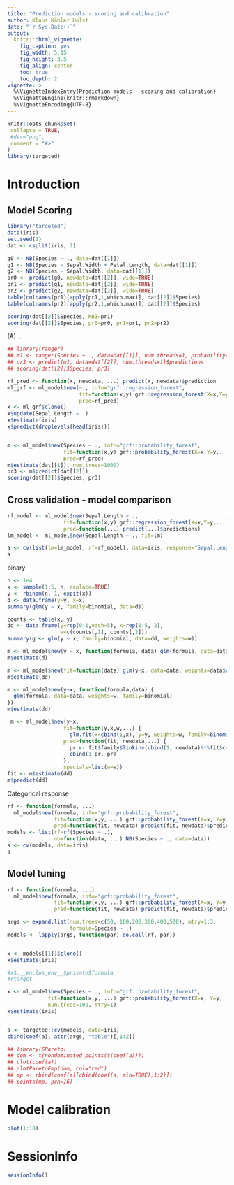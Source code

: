 ```yaml
---
title: "Prediction models - scoring and calibration"
author: Klaus Kähler Holst
date: "`r Sys.Date()`"
output:
  knitr:::html_vignette:
    fig_caption: yes
    fig_width: 5.15
    fig_height: 3.5
    fig_align: center
    toc: true
    toc_depth: 2
vignette: >
  %\VignetteIndexEntry{Prediction models - scoring and calibration}
  %\VignetteEngine{knitr::rmarkdown}
  %\VignetteEncoding{UTF-8}
---
```


```r
knitr::opts_chunk$set(
 collapse = TRUE,
 #dev="png",
 comment = "#>"
)
library(targeted)
```

Introduction
============

Model Scoring
------------

```r
library("targeted")
data(iris)
set.seed(1)
dat <- csplit(iris, 2)

g0 <- NB(Species ~ ., data=dat[[1]])
g1 <- NB(Species ~ Sepal.Width + Petal.Length, data=dat[[1]])
g2 <- NB(Species ~ Sepal.Width, data=dat[[1]])
pr0 <- predict(g0, newdata=dat[[2]], wide=TRUE)
pr1 <- predict(g1, newdata=dat[[2]], wide=TRUE)
pr2 <- predict(g2, newdata=dat[[2]], wide=TRUE)
table(colnames(pr1)[apply(pr1,1,which.max)], dat[[2]]$Species)
table(colnames(pr2)[apply(pr2,1,which.max)], dat[[2]]$Species)
```


```r
scoring(dat[[2]]$Species, NB1=pr1)
scoring(dat[[2]]$Species, pr0=pr0, pr1=pr1, pr2=pr2)
```
\(A\) ...

```r
## library(ranger)
## m1 <- ranger(Species ~ ., data=dat[[1]], num.threads=1, probability=TRUE)
## pr3 <- predict(m1, data=dat[[2]], num.threads=1)$predictions
## scoring(dat[[2]]$Species, pr3)
```

```r

rf_pred <- function(x, newdata, ...) predict(x, newdata)$prediction
ml_grf <- ml_model$new(~., info="grf::regression_forest",
                       fit=function(x,y) grf::regression_forest(X=x,Y=y,...),
                       pred=rf_pred)
x <- ml_grf$clone()
x$update(Sepal.Length ~ .)
x$estimate(iris)
x$predict(droplevels(head(iris)))


m <- ml_model$new(Species ~ ., info="grf::probability_forest",
                  fit=function(x,y) grf::probability_forest(X=x,Y=y,...),
                  pred=rf_pred)
m$estimate(dat[[1]], num.trees=1000)
pr3 <- m$predict(dat[[2]])
scoring(dat[[2]]$Species, pr3)
```

Cross validation - model comparison
-------------------------------------


```r
rf_model <- ml_model$new(Sepal.Length ~ .,
                  fit=function(x,y) grf::regression_forest(X=x,Y=y,...),
                  pred=function(...) predict(...)$predictions)
lm_model <- ml_model$new(Sepal.Length ~ ., fit=lm)

a <- cv(list(lm=lm_model, rf=rf_model), data=iris, response="Sepal.Length")
a
```

binary
```r
n <- 1e4
x <- sample(1:5, n, replace=TRUE)
y <- rbinom(n, 1, expit(x))
d <- data.frame(y=y, x=x)
summary(glm(y ~ x, family=binomial, data=d))

counts <- table(x, y)
dd <- data.frame(y=rep(0:1,each=5), x=rep(1:5, 2),
                 w=c(counts[,1], counts[,2]))
summary(g <- glm(y ~ x, family=binomial, data=dd, weights=w))

m <- ml_model$new(y ~ x, function(formula, data) glm(formula, data=data, family=binomial))
m$estimate(d)

m <- ml_model$new(fit=function(data) glm(y~x, data=data, weights=data$w, family=binomial))
m$estimate(dd)

m <- ml_model$new(y~x, function(formula,data) {
  glm(formula, data=data, weights=w, family=binomial)
})
m$estimate(dd)

 m <- ml_model$new(y~x,
                  fit=function(y,x,w,...) {
                    glm.fit(x=cbind(1,x), y=y, weights=w, family=binomial()) },
                  pred=function(fit, newdata,...) {
                    pr <- fit$family$linkinv(cbind(1, newdata)%*%fit$coefficients)
                    cbind(1-pr, pr)
                  },
                  specials=list(w=w))
fit <- m$estimate(dd)
m$predict(dd)

```


Categorical response
```r
rf <- function(formula, ...)
  ml_model$new(formula, info="grf::probability_forest",
               fit=function(x,y, ...) grf::probability_forest(X=x, Y=y, ...),
               pred=function(fit, newdata) predict(fit, newdata)$predictions, ...)
models <- list(rf=rf(Species ~ .),
               nb=function(data, ...) NB(Species ~ ., data=data))
a <- cv(models, data=iris)
a
```

Model tuning
-----------------------

```r

rf <- function(formula, ...)
  ml_model$new(formula, info="grf::probability_forest",
               fit=function(x,y, ...) grf::probability_forest(X=x, Y=y, ...),
               pred=function(fit, newdata) predict(fit, newdata)$predictions, ...)

args <- expand.list(num.trees=c(50, 100,200,300,400,500), mtry=1:3,
                    formula=Species ~ .)
models <- lapply(args, function(par) do.call(rf, par))


x <- models[[1]]$clone()
x$estimate(iris)

#x$.__enclos_env__$private$formula
#rtarget

x <- ml_model$new(Species ~ ., info="grf::probability_forest",
             fit=function(x,y, ...) grf::probability_forest(X=x, Y=y, ...),
             num.trees=100, mtry=1)
x$estimate(iris)


a <- targeted::cv(models, data=iris)
cbind(coef(a), attr(args, "table")[,1:2])

## library(GPareto)
## dom <- t(nondominated_points(t(coef(a))))
## plot(coef(a))
## plotParetoEmp(dom, col="red")
## mp <- rbind(coef(a)[cbind(coef(a, min=TRUE),1:2)])
## points(mp, pch=16)

```


Model calibration
========================

```r
plot(1:10)
```


<!-- ## if (data.table::is.data.table(newdata)) newdata <- as.data.frame(newdata) -->
<!-- ## pr1 <- predict(model, newdata=newdata, ...) -->
<!-- ## response <- with(model, model$response) -->
<!-- ## weight <- with(model, model$filter[[1]]) -->
<!-- ## cal1 <- calibration(pr1, newdata[,response], weights=newdata[,weight]) -->
<!-- ## calibrate(cal1, pr1, ...) -->


SessionInfo
============


```r
sessionInfo()
```
